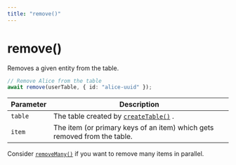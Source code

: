 ```yaml
---
title: "remove()"
---
```


# remove()

Removes a given entity from the table.

```ts
// Remove Alice from the table
await remove(userTable, { id: "alice-uuid" });
```

| Parameter | Description                                                              |
| --------- | ------------------------------------------------------------------------ |
| `table`   | The table created by [`createTable()`](/docs/reference/createTable) .    |
| `item`    | The item (or primary keys of an item) which gets removed from the table. |

Consider [`removeMany()`](/docs/reference/removeMany) if you want to remove many items in parallel.
